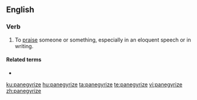 ==English==

===Verb===
{{en-verb|panegyriz}}

# To [[praise]] someone or something, especially in an eloquent speech or in writing.

====Related terms====
* {{l|en|panegyric}}

[[ku:panegyrize]]
[[hu:panegyrize]]
[[ta:panegyrize]]
[[te:panegyrize]]
[[vi:panegyrize]]
[[zh:panegyrize]]